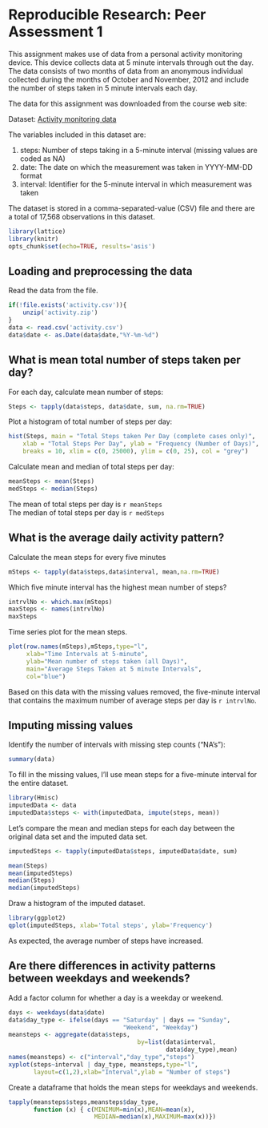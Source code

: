 # Reproducible Research: Peer Assessment 1
This assignment makes use of data from a personal activity monitoring device. This device collects data at 5 minute intervals through out the day. The data consists of two months of data from an anonymous individual collected during the months of October and November, 2012 and include the number of steps taken in 5 minute intervals each day.

The data for this assignment was  downloaded from the course web site:

Dataset: [Activity monitoring data](https://d396qusza40orc.cloudfront.net/repdata%2Fdata%2Factivity.zip)

The variables included in this dataset are:

1. steps: Number of steps taking in a 5-minute interval (missing values are coded as NA)
2. date: The date on which the measurement was taken in YYYY-MM-DD format
3. interval: Identifier for the 5-minute interval in which measurement was taken

The dataset is stored in a comma-separated-value (CSV) file and there are a total of 17,568 observations in this dataset.

```r
library(lattice)
library(knitr)
opts_chunk$set(echo=TRUE, results='asis')
```

## Loading and preprocessing the data

Read the data from the file.
```r
if(!file.exists('activity.csv')){
    unzip('activity.zip')
}
data <- read.csv('activity.csv')
data$date <- as.Date(data$date,"%Y-%m-%d")
```

## What is mean total number of steps taken per day?

For each day, calculate  mean number of steps:
```r
Steps <- tapply(data$steps, data$date, sum, na.rm=TRUE)
```

Plot a histogram of total number of steps per day:
```r
hist(Steps, main = "Total Steps taken Per Day (complete cases only)", 
    xlab = "Total Steps Per Day", ylab = "Frequency (Number of Days)", 
    breaks = 10, xlim = c(0, 25000), ylim = c(0, 25), col = "grey")
```

Calculate mean and median of total steps per day:
```r
meanSteps <- mean(Steps)
medSteps <- median(Steps)
```

The mean of total steps per day is `r meanSteps`  
The median of total steps per day is `r medSteps`


## What is the average daily activity pattern?

Calculate the mean steps for every five minutes
```r
mSteps <- tapply(data$steps,data$interval, mean,na.rm=TRUE)
```

Which five minute interval has the highest mean number of steps?
```r
intrvlNo <- which.max(mSteps)
maxSteps <- names(intrvlNo)
maxSteps
```

Time series plot for the mean steps.
```r
plot(row.names(mSteps),mSteps,type="l",
     xlab="Time Intervals at 5-minute", 
     ylab="Mean number of steps taken (all Days)", 
     main="Average Steps Taken at 5 minute Intervals",
     col="blue")
```

Based on this data with the missing values removed, the five-minute interval that contains the maximum number of average steps per day is ` r intrvlNo `.

## Imputing missing values
Identify the number of intervals with missing step counts ("NA's"):
```r
summary(data)
```

To fill in the missing values, I'll use mean steps for a five-minute interval for the entire dataset.
```r
library(Hmisc)
imputedData <- data
imputedData$steps <- with(imputedData, impute(steps, mean))
```

Let's compare the mean and median steps for each day between the original data set and the imputed data set.
```r
imputedSteps <- tapply(imputedData$steps, imputedData$date, sum)

mean(Steps)
mean(imputedSteps)
median(Steps)
median(imputedSteps)
```

Draw a histogram of the imputed dataset.
```r
library(ggplot2)
qplot(imputedSteps, xlab='Total steps', ylab='Frequency')
```

As expected, the average number of steps have increased.


## Are there differences in activity patterns between weekdays and weekends?

Add a factor column for whether a day is a weekday or weekend.
```r
days <- weekdays(data$date)
data$day_type <- ifelse(days == "Saturday" | days == "Sunday", 
                                "Weekend", "Weekday")
meansteps <- aggregate(data$steps,
                                    by=list(data$interval,
                                            data$day_type),mean)
names(meansteps) <- c("interval","day_type","steps")
xyplot(steps~interval | day_type, meansteps,type="l",
       layout=c(1,2),xlab="Interval",ylab = "Number of steps")
```

Create a dataframe that holds the mean steps for weekdays and weekends.
```r
tapply(meansteps$steps,meansteps$day_type,
       function (x) { c(MINIMUM=min(x),MEAN=mean(x),
                        MEDIAN=median(x),MAXIMUM=max(x))})
```

